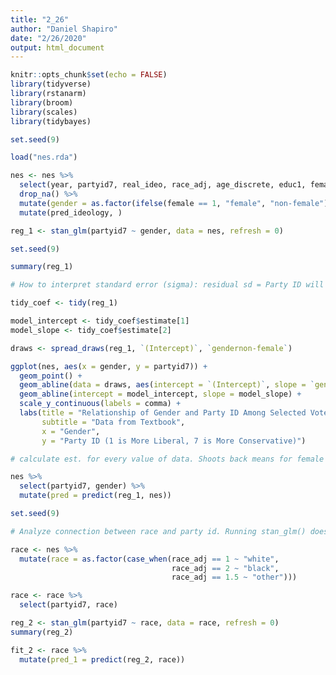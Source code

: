 ```yaml
---
title: "2_26"
author: "Daniel Shapiro"
date: "2/26/2020"
output: html_document
---
```


```r
knitr::opts_chunk$set(echo = FALSE)
library(tidyverse)
library(rstanarm)
library(broom)
library(scales)
library(tidybayes)
```

```r
set.seed(9)

load("nes.rda")

nes <- nes %>%
  select(year, partyid7, real_ideo, race_adj, age_discrete, educ1, female, income) %>%
  drop_na() %>%
  mutate(gender = as.factor(ifelse(female == 1, "female", "non-female"))) %>%
  mutate(pred_ideology, )

reg_1 <- stan_glm(partyid7 ~ gender, data = nes, refresh = 0)
```

```r
set.seed(9)

summary(reg_1)

# How to interpret standard error (sigma): residual sd = Party ID will be within +/- 2.1 68% of the time.

tidy_coef <- tidy(reg_1)

model_intercept <- tidy_coef$estimate[1]
model_slope <- tidy_coef$estimate[2]

draws <- spread_draws(reg_1, `(Intercept)`, `gendernon-female`)

ggplot(nes, aes(x = gender, y = partyid7)) +
  geom_point() +
  geom_abline(data = draws, aes(intercept = `(Intercept)`, slope = `gendernon-female`), size = 0.1, alpha = 0.08, color = "skyblue") +
  geom_abline(intercept = model_intercept, slope = model_slope) +
  scale_y_continuous(labels = comma) +
  labs(title = "Relationship of Gender and Party ID Among Selected Voters",
       subtitle = "Data from Textbook",
       x = "Gender",
       y = "Party ID (1 is More Liberal, 7 is More Conservative)")
```

```r
# calculate est. for every value of data. Shoots back means for female and male. 

nes %>%
  select(partyid7, gender) %>%
  mutate(pred = predict(reg_1, nes))
```

```r
set.seed(9)

# Analyze connection between race and party id. Running stan_glm() doesn't make sense.

race <- nes %>%
  mutate(race = as.factor(case_when(race_adj == 1 ~ "white", 
                                    race_adj == 2 ~ "black", 
                                    race_adj == 1.5 ~ "other")))

race <- race %>%
  select(partyid7, race)

reg_2 <- stan_glm(partyid7 ~ race, data = race, refresh = 0)
summary(reg_2)
```

```r
fit_2 <- race %>%
  mutate(pred_1 = predict(reg_2, race))
```

